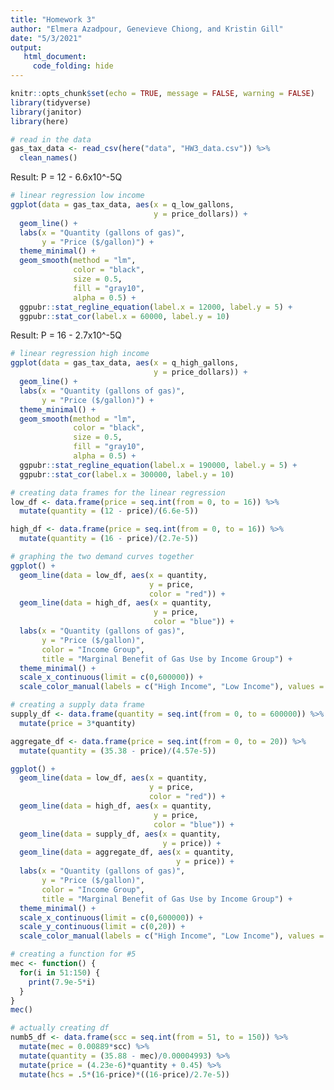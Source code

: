```yaml
---
title: "Homework 3"
author: "Elmera Azadpour, Genevieve Chiong, and Kristin Gill"
date: "5/3/2021"
output: 
   html_document:
     code_folding: hide
---
```


```r
knitr::opts_chunk$set(echo = TRUE, message = FALSE, warning = FALSE)
library(tidyverse)
library(janitor)
library(here)
```

```r
# read in the data
gas_tax_data <- read_csv(here("data", "HW3_data.csv")) %>% 
  clean_names()
```

Result: P = 12 - 6.6x10^-5Q
```r
# linear regression low income
ggplot(data = gas_tax_data, aes(x = q_low_gallons,
                                y = price_dollars)) +
  geom_line() +
  labs(x = "Quantity (gallons of gas)",
       y = "Price ($/gallon)") +
  theme_minimal() +
  geom_smooth(method = "lm",
              color = "black",
              size = 0.5,
              fill = "gray10",
              alpha = 0.5) +
  ggpubr::stat_regline_equation(label.x = 12000, label.y = 5) +
  ggpubr::stat_cor(label.x = 60000, label.y = 10)
```

Result: P = 16 - 2.7x10^-5Q
```r
# linear regression high income
ggplot(data = gas_tax_data, aes(x = q_high_gallons,
                                y = price_dollars)) +
  geom_line() +
  labs(x = "Quantity (gallons of gas)",
       y = "Price ($/gallon)") +
  theme_minimal() +
  geom_smooth(method = "lm",
              color = "black",
              size = 0.5,
              fill = "gray10",
              alpha = 0.5) +
  ggpubr::stat_regline_equation(label.x = 190000, label.y = 5) +
  ggpubr::stat_cor(label.x = 300000, label.y = 10)
```

```r
# creating data frames for the linear regression
low_df <- data.frame(price = seq.int(from = 0, to = 16)) %>% 
  mutate(quantity = (12 - price)/(6.6e-5))

high_df <- data.frame(price = seq.int(from = 0, to = 16)) %>% 
  mutate(quantity = (16 - price)/(2.7e-5))
```

```r
# graphing the two demand curves together
ggplot() +
  geom_line(data = low_df, aes(x = quantity,
                               y = price,
                               color = "red")) +
  geom_line(data = high_df, aes(x = quantity,
                                y = price,
                                color = "blue")) +
  labs(x = "Quantity (gallons of gas)",
       y = "Price ($/gallon)",
       color = "Income Group",
       title = "Marginal Benefit of Gas Use by Income Group") +
  theme_minimal() +
  scale_x_continuous(limit = c(0,600000)) +
  scale_color_manual(labels = c("High Income", "Low Income"), values = c("blue", "red"))
```

```r
# creating a supply data frame
supply_df <- data.frame(quantity = seq.int(from = 0, to = 600000)) %>% 
  mutate(price = 3*quantity)

aggregate_df <- data.frame(price = seq.int(from = 0, to = 20)) %>% 
  mutate(quantity = (35.38 - price)/(4.57e-5))

ggplot() +
  geom_line(data = low_df, aes(x = quantity,
                               y = price,
                               color = "red")) +
  geom_line(data = high_df, aes(x = quantity,
                                y = price,
                                color = "blue")) +
  geom_line(data = supply_df, aes(x = quantity,
                                  y = price)) +
  geom_line(data = aggregate_df, aes(x = quantity,
                                     y = price)) +
  labs(x = "Quantity (gallons of gas)",
       y = "Price ($/gallon)",
       color = "Income Group",
       title = "Marginal Benefit of Gas Use by Income Group") +
  theme_minimal() +
  scale_x_continuous(limit = c(0,600000)) +
  scale_y_continuous(limit = c(0,20)) +
  scale_color_manual(labels = c("High Income", "Low Income"), values = c("blue", "red"))
```

```r
# creating a function for #5
mec <- function() {
  for(i in 51:150) {
    print(7.9e-5*i)
  }
}
mec()
```

```r
# actually creating df
numb5_df <- data.frame(scc = seq.int(from = 51, to = 150)) %>% 
  mutate(mec = 0.00889*scc) %>% 
  mutate(quantity = (35.88 - mec)/0.00004993) %>% 
  mutate(price = (4.23e-6)*quantity + 0.45) %>% 
  mutate(hcs = .5*(16-price)*((16-price)/2.7e-5))
```

